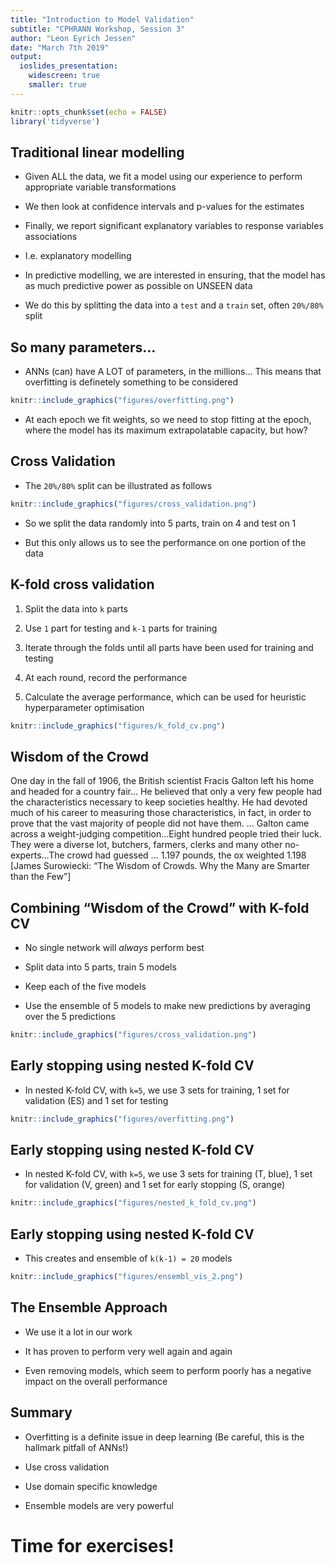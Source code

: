 ```yaml
---
title: "Introduction to Model Validation"
subtitle: "CPHRANN Workshop, Session 3"
author: "Leon Eyrich Jessen"
date: "March 7th 2019"
output:
  ioslides_presentation:
    widescreen: true
    smaller: true
---
```


```r
knitr::opts_chunk$set(echo = FALSE)
library('tidyverse')
```

## Traditional linear modelling

- Given ALL the data, we fit a model using our experience to perform appropriate variable transformations

- We then look at confidence intervals and p-values for the estimates

- Finally, we report significant explanatory variables to response variables associations

- I.e. explanatory modelling

- In predictive modelling, we are interested in ensuring, that the model has as much predictive power as possible on UNSEEN data

- We do this by splitting the data into a `test` and a `train` set, often `20%/80%` split

## So many parameters...

- ANNs (can) have A LOT of parameters, in the millions... This means that overfitting is definetely something to be considered

```r
knitr::include_graphics("figures/overfitting.png")
```

- At each epoch we fit weights, so we need to stop fitting at the epoch, where the model has its maximum extrapolatable capacity, but how?

## Cross Validation

- The `20%/80%` split can be illustrated as follows

```r
knitr::include_graphics("figures/cross_validation.png")
```

- So we split the data randomly into 5 parts, train on 4 and test on 1

- But this only allows us to see the performance on one portion of the data

## K-fold cross validation

1. Split the data into `k` parts

2. Use `1` part for testing and `k-1` parts for training

3. Iterate through the folds until all parts have been used for training and testing

4. At each round, record the performance

5. Calculate the average performance, which can be used for heuristic hyperparameter optimisation

```r
knitr::include_graphics("figures/k_fold_cv.png")
```

## Wisdom of the Crowd

One day in the fall of 1906, the British scientist Fracis Galton left his home and headed for a country fair… He believed that only a very few people had the characteristics necessary to keep societies healthy. He had devoted much of his career to measuring those characteristics, in fact, in order to prove that the vast majority of people did not have them. … Galton came across a weight-judging competition…Eight hundred people tried their luck. They were a diverse lot, butchers, farmers, clerks and many other no-experts…The crowd had guessed … 1.197 pounds, the ox weighted 1.198 [James Surowiecki: "The Wisdom of Crowds. Why the Many are Smarter than the Few"]

## Combining "Wisdom of the Crowd" with K-fold CV

- No single network will _always_ perform best

- Split data into 5 parts, train 5 models

- Keep each of the five models

- Use the ensemble of 5 models to make new predictions by averaging over the 5 predictions

```r
knitr::include_graphics("figures/cross_validation.png")
```

## Early stopping using nested K-fold CV

- In nested K-fold CV, with `k=5`, we use 3 sets for training, 1 set for validation (ES) and 1 set for testing

```r
knitr::include_graphics("figures/overfitting.png")
```

## Early stopping using nested K-fold CV

- In nested K-fold CV, with `k=5`, we use 3 sets for training (T, blue), 1 set for validation (V, green) and 1 set for early stopping (S, orange)

```r
knitr::include_graphics("figures/nested_k_fold_cv.png")
```

## Early stopping using nested K-fold CV

- This creates and ensemble of `k(k-1) = 20` models

```r
knitr::include_graphics("figures/ensembl_vis_2.png")
```

## The Ensemble Approach

- We use it a lot in our work

- It has proven to perform very well again and again

- Even removing models, which seem to perform poorly has a negative impact on the overall performance

## Summary

- Overfitting is a definite issue in deep learning (Be careful, this is the hallmark pitfall of ANNs!)

- Use cross validation

- Use domain specific knowledge

- Ensemble models are very powerful

# Time for exercises!
